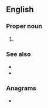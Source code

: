 ==English==

===Proper noun===
{{en-proper noun}}

# {{lb|en|sports}} {{initialism of|en|{{w|National Basketball Association}}}}

===See also===
* {{l|en|FIBA}}
* {{l|en|WNBA}}

===Anagrams===
* {{anagrams|en|a=abn|-nab|-nab-|ABN|BAN|BNA|Ban|NAB|ban|nab|nab-}}